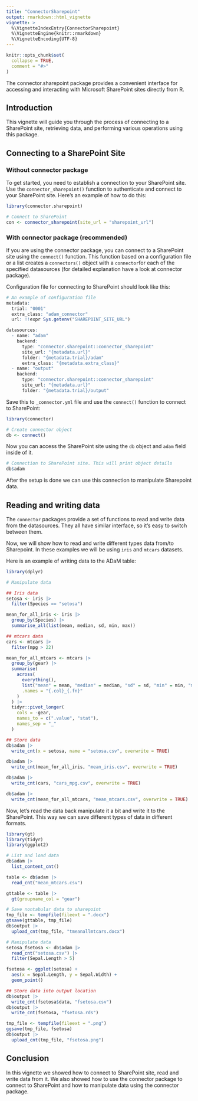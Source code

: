 ```yaml
---
title: "ConnectorSharepoint"
output: rmarkdown::html_vignette
vignette: >
  %\VignetteIndexEntry{ConnectorSharepoint}
  %\VignetteEngine{knitr::rmarkdown}
  %\VignetteEncoding{UTF-8}
---
```


```r
knitr::opts_chunk$set(
  collapse = TRUE,
  comment = "#>"
)
```

The connector.sharepoint package provides a convenient interface for accessing and interacting with Microsoft SharePoint sites directly from R.


## Introduction
This vignette will guide you through the process of connecting to a SharePoint site, retrieving data, and performing various operations using this package.

## Connecting to a SharePoint Site
### Without connector package

To get started, you need to establish a connection to your SharePoint site. Use
the `connector_sharepoint()` function to authenticate and connect to your SharePoint site. Here's an example of how to do this:

```r
library(connector.sharepoint)

# Connect to SharePoint
con <- connector_sharepoint(site_url = "sharepoint_url")
```

### With connector package (recommended)

If you are using the connector package, you can connect to a SharePoint site
using the `connect()` function. This function based on a configuration file or
a list creates a `connectors()` object with a `connector`for each of the
specified datasources (for detailed explanation have a look at connector package).

Configuration file for connecting to SharePoint should look like this:

```r
# An example of configuration file
metadata:
  trial: "0001"
  extra_class: "adam_connector"
  url: !!expr Sys.getenv("SHAREPOINT_SITE_URL")

datasources:
  - name: "adam"
    backend:
      type: "connector.sharepoint::connector_sharepoint"
      site_url: "{metadata.url}"
      folder: "{metadata.trial}/adam"
      extra_class: "{metadata.extra_class}"
  - name: "output"
    backend:
      type: "connector.sharepoint::connector_sharepoint"
      site_url: "{metadata.url}"
      folder: "{metadata.trial}/output"

```

Save this to `_connector.yml` file and use the `connect()` function to connect
to SharePoint:

```r
library(connector)

# Create connector object
db <- connect()
```

Now you can access the SharePoint site using the `db` object and `adam` field
inside of it.

```r
# Connection to SharePoint site. This will print object details
db$adam
```

After the setup is done we can use this connection to manipulate Sharepoint data.

## Reading and writing data

The `connector` packages provide a set of functions to read and write data from
the datasources. They all have similar interface, so it's easy to switch between
them.

Now, we will show how to read and write different types data from/to Sharepoint.
In these examples we will be using `iris` and `mtcars` datasets.

Here is an example of writing data to the ADaM table:

```r
library(dplyr)

# Manipulate data

## Iris data
setosa <- iris |>
  filter(Species == "setosa")

mean_for_all_iris <- iris |>
  group_by(Species) |>
  summarise_all(list(mean, median, sd, min, max))

## mtcars data
cars <- mtcars |>
  filter(mpg > 22)

mean_for_all_mtcars <- mtcars |>
  group_by(gear) |>
  summarise(
    across(
      everything(),
      list("mean" = mean, "median" = median, "sd" = sd, "min" = min, "max" = max),
      .names = "{.col}_{.fn}"
    )
  ) |>
  tidyr::pivot_longer(
    cols = -gear,
    names_to = c(".value", "stat"),
    names_sep = "_"
  )

## Store data
db$adam |>
  write_cnt(x = setosa, name = "setosa.csv", overwrite = TRUE)

db$adam |>
  write_cnt(mean_for_all_iris, "mean_iris.csv", overwrite = TRUE)

db$adam |>
  write_cnt(cars, "cars_mpg.csv", overwrite = TRUE)

db$adam |>
  write_cnt(mean_for_all_mtcars, "mean_mtcars.csv", overwrite = TRUE)
```

Now, let's read the data back manipulate it a bit and write it to the SharePoint.
This way we can save different types of data in different formats.

```r
library(gt)
library(tidyr)
library(ggplot2)

# List and load data
db$adam |>
  list_content_cnt()

table <- db$adam |>
  read_cnt("mean_mtcars.csv")

gttable <- table |>
  gt(groupname_col = "gear")

# Save nontabular data to sharepoint
tmp_file <- tempfile(fileext = ".docx")
gtsave(gttable, tmp_file)
db$output |>
  upload_cnt(tmp_file, "tmeanallmtcars.docx")

# Manipulate data
setosa_fsetosa <- db$adam |>
  read_cnt("setosa.csv") |>
  filter(Sepal.Length > 5)

fsetosa <- ggplot(setosa) +
  aes(x = Sepal.Length, y = Sepal.Width) +
  geom_point()

## Store data into output location
db$output |>
  write_cnt(fsetosa$data, "fsetosa.csv")
db$output |>
  write_cnt(fsetosa, "fsetosa.rds")

tmp_file <- tempfile(fileext = ".png")
ggsave(tmp_file, fsetosa)
db$output |>
  upload_cnt(tmp_file, "fsetosa.png")
```

## Conclusion

In this vignette we showed how to connect to SharePoint site, read and write
data from it. We also showed how to use the connector package to connect to
SharePoint and how to manipulate data using the connector package.
